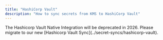 ```yaml
---
title: "HashiCorp Vault"
description: "How to sync secrets from KMS to HashiCorp Vault"
---
```


<Note>
    The Hashicorp Vault Native Integration will be deprecated in 2026. Please migrate to our new [Hashicorp Vault Sync](../secret-syncs/hashicorp-vault).
</Note>
